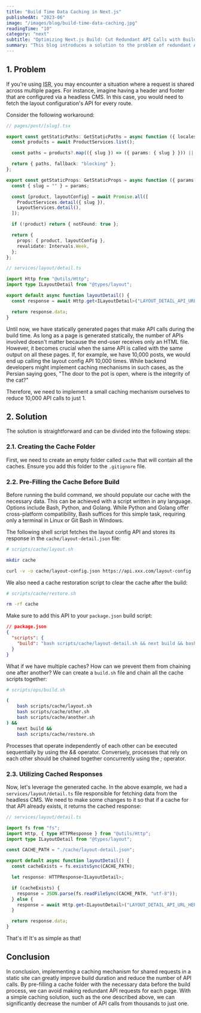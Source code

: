 ```yaml
---
title: "Build Time Data Caching in Next.js"
publishedAt: "2023-06"
image: "/images/blog/build-time-data-caching.jpg"
readingTime: "10"
category: "next"
subtitle: "Optimizing Next.js Build: Cut Redundant API Calls with Build Time Data Caching. Learn a Step-by-Step Solution to Boost Next.js Apps' Efficiency!"
summary: "This blog introduces a solution to the problem of redundant API calls in Next.js applications. By implementing a caching mechanism, developers can pre-fill a cache folder with necessary data before the build process, reducing the number of redundant API calls from thousands to just one. The blog provides step-by-step instructions on creating and utilizing the cache folder, offering a straightforward approach to optimizing Next.js applications with shared data requests."
---
```


## 1. Problem

If you're using <abbr title="Incremental Static Regeneration">ISR</abbr>,
you may encounter a situation where a request is shared across multiple pages.
For instance, imagine having a header and footer that are configured via a headless CMS.
In this case, you would need to fetch the layout configuration's API for every route.

Consider the following workaround:

```typescript
// pages/post/[slug].tsx

export const getStaticPaths: GetStaticPaths = async function ({ locales }) {
  const products = await ProductServices.list();

  const paths = products?.map(({ slug }) => ({ params: { slug } })) || [];

  return { paths, fallback: "blocking" };
};

export const getStaticProps: GetStaticProps = async function ({ params }) {
  const { slug = "" } = params;

  const [product, layoutConfig] = await Promise.all([
    ProductServices.detail({ slug }),
    LayoutServices.detail(),
  ]);

  if (!product) return { notFound: true };

  return {
    props: { product, layoutConfig },
    revalidate: Intervals.Week,
  };
};
```

```typescript
// services/layout/detail.ts

import Http from "@utils/Http";
import type ILayoutDetail from "@types/layout";

export default async function layoutDetail() {
  const response = await Http.get<ILayoutDetail>("LAYOUT_DETAIL_API_URL_HERE");

  return response.data;
}
```

Until now, we have statically generated pages that make API calls during the build time.
As long as a page is generated statically, the number of APIs involved doesn't matter
because the end-user receives only an HTML file.
However, it becomes crucial when the same API is called with the same output on all these pages.
If, for example, we have 10,000 posts, we would end up calling the layout config API 10,000 times.
While backend developers might implement caching mechanisms in such cases,
as the Persian saying goes, "The door to the pot is open, where is the integrity of the cat?"

Therefore, we need to implement a small caching mechanism ourselves to reduce 10,000 API calls to just 1.

## 2. Solution

The solution is straightforward and can be divided into the following steps:

### 2.1. Creating the Cache Folder

First, we need to create an empty folder called `cache` that will contain all the caches.
Ensure you add this folder to the `.gitignore` file.

### 2.2. Pre-Filling the Cache Before Build

Before running the build command, we should populate our cache with the necessary data.
This can be achieved with a script written in any language.
Options include Bash, Python, and Golang.
While Python and Golang offer cross-platform compatibility, Bash suffices for this simple task,
requiring only a terminal in Linux or Git Bash in Windows.

The following shell script fetches the layout config API
and stores its response in the `cache/layout-detail.json` file:

```sh
# scripts/cache/layout.sh

mkdir cache

curl -v -o cache/layout-config.json https://api.xxx.com/layout-config
```

We also need a cache restoration script to clear the cache after the build:

```sh
# scripts/cache/restore.sh

rm -rf cache
```

Make sure to add this API to your `package.json` build script:

```json
// package.json
{
  "scripts": {
    "build": "bash scripts/cache/layout-detail.sh && next build && bash scripts/cache/restore.sh"
  }
}
```

What if we have multiple caches?
How can we prevent them from chaining one after another?
We can create a `build.sh` file and chain all the cache scripts together:

```sh
# scripts/ops/build.sh

(
    bash scripts/cache/layout.sh
    bash scripts/cache/other.sh
    bash scripts/cache/another.sh
) &&
    next build &&
    bash scripts/cache/restore.sh

```

Processes that operate independently of each other can be executed sequentially by using the _&&_ operator.
Conversely, processes that rely on each other should be chained together concurrently using the _;_ operator.

### 2.3. Utilizing Cached Responses

Now, let's leverage the generated cache.
In the above example, we had a `services/layout/detail.ts` file responsible for fetching data from the headless CMS.
We need to make some changes to it so that if a cache for that API already exists, it returns the cached response:

```typescript
// services/layout/detail.ts

import fs from "fs";
import Http, { type HTTPResponse } from "@utils/Http";
import type ILayoutDetail from "@types/layout";

const CACHE_PATH = "./cache/layout-detail.json";

export default async function layoutDetail() {
  const cacheExists = fs.existsSync(CACHE_PATH);

  let response: HTTPResponse<ILayoutDetail>;

  if (cacheExists) {
    response = JSON.parse(fs.readFileSync(CACHE_PATH, "utf-8"));
  } else {
    response = await Http.get<ILayoutDetail>("LAYOUT_DETAIL_API_URL_HERE");
  }

  return response.data;
}
```

That's it! It's as simple as that!

## Conclusion

In conclusion, implementing a caching mechanism for shared requests in a static site
can greatly improve build duration and reduce the number of API calls.
By pre-filling a cache folder with the necessary data before the build process,
we can avoid making redundant API requests for each page. With a simple caching solution,
such as the one described above, we can significantly
decrease the number of API calls from thousands to just one.
